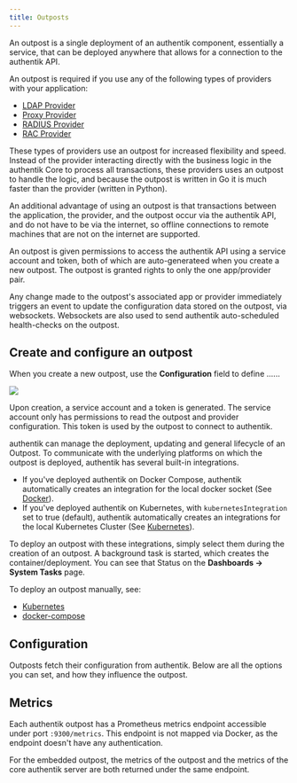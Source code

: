 ```yaml
---
title: Outposts
---
```


An outpost is a single deployment of an authentik component, essentially a service, that can be deployed anywhere that allows for a connection to the authentik API.

An outpost is required if you use any of the following types of providers with your application:

-   [LDAP Provider](../providers/ldap/index.md)
-   [Proxy Provider](../providers/proxy/index.md)
-   [RADIUS Provider](../providers/radius/index.md)
-   [RAC Provider](../providers/rac/index.md)

These types of providers use an outpost for increased flexibility and speed. Instead of the provider interacting directly with the business logic in the authentik Core to process all transactions, these providers uses an outpost to handle the logic, and because the outpost is written in Go it is much faster than the provider (written in Python).

An additional advantage of using an outpost is that transactions between the application, the provider, and the outpost occur via the authentik API, and do not have to be via the internet, so offline connections to remote machines that are not on the internet are supported.

An outpost is given permissions to access the authentik API using a service account and token, both of which are auto-generateed when you create a new outpost. The outpost is granted rights to only the one app/provider pair.

Any change made to the outpost's associated app or provider immediately triggers an event to update the configuration data stored on the outpost, via websockets. Websockets are also used to send authentik auto-scheduled health-checks on the outpost.

## Create and configure an outpost

When you create a new outpost, use the **Configuration** field to define ......

![](outposts.png)

Upon creation, a service account and a token is generated. The service account only has permissions to read the outpost and provider configuration. This token is used by the outpost to connect to authentik.

authentik can manage the deployment, updating and general lifecycle of an Outpost. To communicate with the underlying platforms on which the outpost is deployed, authentik has several built-in integrations.

-   If you've deployed authentik on Docker Compose, authentik automatically creates an integration for the local docker socket (See [Docker](./integrations/docker.md)).
-   If you've deployed authentik on Kubernetes, with `kubernetesIntegration` set to true (default), authentik automatically creates an integrations for the local Kubernetes Cluster (See [Kubernetes](./integrations/kubernetes.md)).

To deploy an outpost with these integrations, simply select them during the creation of an outpost. A background task is started, which creates the container/deployment. You can see that Status on the **Dashboards -> System Tasks** page.

To deploy an outpost manually, see:

-   [Kubernetes](./manual-deploy-kubernetes.md)
-   [docker-compose](./manual-deploy-docker-compose.md)

## Configuration

Outposts fetch their configuration from authentik. Below are all the options you can set, and how they influence the outpost.


<Configuration />

## Metrics

Each authentik outpost has a Prometheus metrics endpoint accessible under port `:9300/metrics`. This endpoint is not mapped via Docker, as the endpoint doesn't have any authentication.

For the embedded outpost, the metrics of the outpost and the metrics of the core authentik server are both returned under the same endpoint.
